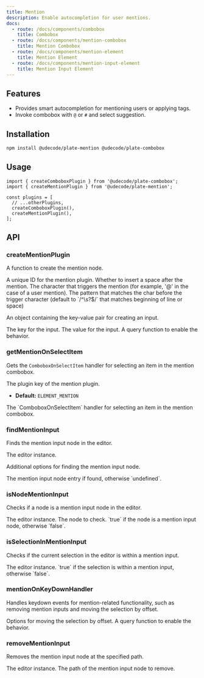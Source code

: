 ```yaml
---
title: Mention
description: Enable autocompletion for user mentions.
docs:
  - route: /docs/components/combobox
    title: Combobox
  - route: /docs/components/mention-combobox
    title: Mention Combobox
  - route: /docs/components/mention-element
    title: Mention Element
  - route: /docs/components/mention-input-element
    title: Mention Input Element
---
```


<ComponentPreview name="playground-demo" id="mention" />

<PackageInfo>

## Features

- Provides smart autocompletion for mentioning users or applying tags.
- Invoke combobox with `@` or `#` and select suggestion.

</PackageInfo>

## Installation

```bash
npm install @udecode/plate-mention @udecode/plate-combobox
```

## Usage

```tsx
import { createComboboxPlugin } from '@udecode/plate-combobox';
import { createMentionPlugin } from '@udecode/plate-mention';

const plugins = [
  // ...otherPlugins,
  createComboboxPlugin(),
  createMentionPlugin(),
];
```

## API

### createMentionPlugin

<APIOptions>

<APIItem name="createMentionNode" type="(item: TComboboxItem<TData>, meta: CreateMentionNodeMeta) => TNodeProps<TMentionElement>" optional>

A function to create the mention node.

</APIItem>
<APIItem name="id" type="string" optional>
  A unique ID for the mention plugin.
</APIItem>
<APIItem name="insertSpaceAfterMention" type="boolean" optional>
  Whether to insert a space after the mention.
</APIItem>
<APIItem name="trigger" type="string" optional>
  The character that triggers the mention (for example, '@' in the case of a
  user mention).
</APIItem>
<APIItem name="triggerPreviousCharPattern" type="RegExp" optional>
  The pattern that matches the char before the trigger character
  (default to `/^\s?$/` that matches beginning of line or space)
</APIItem>

<APIItem name="inputCreation" type="{ key: string; value: string }" optional>

An object containing the key-value pair for creating an input.

<APISubList>
  <APISubListItem parent="inputCreation" name="key" type="string">
    The key for the input.
  </APISubListItem>
  <APISubListItem parent="inputCreation" name="value" type="string">
    The value for the input.
  </APISubListItem>
</APISubList>

</APIItem>
<APIItem name="query" type="(editor: PlateEditor) => boolean" optional>
  A query function to enable the behavior.
</APIItem>

</APIOptions>

### getMentionOnSelectItem

Gets the `ComboboxOnSelectItem` handler for selecting an item in the mention combobox.

<APIParameters>
<APIItem name="options" type="PlatePluginKey" optional>
<APISubList>
<APISubListItem parent="options" name="key" type="string" optional>
The plugin key of the mention plugin.

- **Default:** `ELEMENT_MENTION`

</APISubListItem>
</APISubList>
</APIItem>
</APIParameters>

<APIReturns>
  <APIItem type="ComboboxOnSelectItem">
    The `ComboboxOnSelectItem` handler for selecting an item in the mention
    combobox.
  </APIItem>
</APIReturns>

### findMentionInput

Finds the mention input node in the editor.

<APIParameters>
<APIItem name="editor" type="PlateEditor">
The editor instance.
</APIItem>
<APIItem
  name="options"
  type="Omit<FindNodeOptions, 'match'>"
  optional
>

Additional options for finding the mention input node.

</APIItem>
</APIParameters>

<APIReturns>
  <APIItem type="TNodeEntry<TMentionInput> | undefined">
    The mention input node entry if found, otherwise `undefined`.
  </APIItem>
</APIReturns>

### isNodeMentionInput

Checks if a node is a mention input node in the editor.

<APIParameters>
  <APIItem name="editor" type="PlateEditor">
    The editor instance.
  </APIItem>
  <APIItem name="node" type="TNode">
    The node to check.
  </APIItem>
</APIParameters>

<APIReturns>
  <APIItem type="node is TMentionInput">
    `true` if the node is a mention input node, otherwise `false`.
  </APIItem>
</APIReturns>

### isSelectionInMentionInput

Checks if the current selection in the editor is within a mention input.

<APIParameters>
  <APIItem name="editor" type="PlateEditor">
    The editor instance.
  </APIItem>
</APIParameters>

<APIReturns>
  <APIItem type="boolean">
    `true` if the selection is within a mention input, otherwise `false`.
  </APIItem>
</APIReturns>

### mentionOnKeyDownHandler

Handles keydown events for mention-related functionality, such as removing mention inputs and moving the selection by offset.

<APIParameters>
  <APIItem name="options" type="MoveSelectionByOffsetOptions" optional>
    Options for moving the selection by offset.
    <APISubList>
      <APISubListItem parent="options" name="query" type="function" optional>
        A query function to enable the behavior.
      </APISubListItem>
    </APISubList>
  </APIItem>
</APIParameters>

### removeMentionInput

Removes the mention input node at the specified path.

<APIParameters>
  <APIItem name="editor" type="PlateEditor">
    The editor instance.
  </APIItem>
  <APIItem name="path" type="Path">
    The path of the mention input node to remove.
  </APIItem>
</APIParameters>
